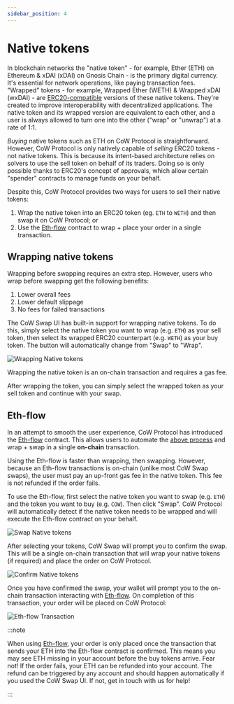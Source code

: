 ```yaml
---
sidebar_position: 4
---
```



# Native tokens

In blockchain networks the "native token" - for example, Ether (ETH) on Ethereum & xDAI (xDAI) on Gnosis Chain - is the primary digital currency. 
It's essential for network operations, like paying transaction fees. 
"Wrapped" tokens - for example, Wrapped Ether (WETH) & Wrapped xDAI (wxDAI) - are [ERC20-compatible](https://ethereum.org/en/developers/docs/standards/tokens/erc-20/) versions of these native tokens. 
They're created to improve interoperability with decentralized applications. The native token and its wrapped version are equivalent to each other, and a user is always allowed to turn one into the other ("wrap" or "unwrap") at a rate of 1:1.

_Buying_ native tokens such as ETH on CoW Protocol is straightforward. However, CoW Protocol is only natively capable of _selling_ ERC20 tokens - not native tokens. 
This is because its intent-based architecture relies on solvers to use the sell token on behalf of its traders.
Doing so is only possible thanks to ERC20's concept of approvals, which allow certain "spender" contracts to manage funds on your behalf.

Despite this, CoW Protocol provides two ways for users to sell their native tokens:

1. Wrap the native token into an ERC20 token (eg. `ETH` to `WETH`) and then swap it on CoW Protocol; or
2. Use the [Eth-flow](/cow-protocol/reference/contracts/periphery/eth-flow) contract to wrap + place your order in a single transaction.

## Wrapping native tokens

Wrapping before swapping requires an extra step. However, users who wrap before swapping get the following benefits: 
1. Lower overall fees
2. Lower default slippage
3. No fees for failed transactions

The CoW Swap UI has built-in support for wrapping native tokens. To do this, simply select the native token you want to wrap (e.g. `ETH`) as your sell token, then select its wrapped ERC20 counterpart (e.g. `WETH`) as your buy token. The button will automatically change from "Swap" to "Wrap".

![Wrapping Native tokens](/img/cowswap/native_wrap.png)

Wrapping the native token is an on-chain transaction and requires a gas fee. 

After wrapping the token, you can simply select the wrapped token as your sell token and continue with your swap.


## Eth-flow

In an attempt to smooth the user experience, CoW Protocol has introduced the [Eth-flow](/cow-protocol/reference/contracts/periphery/eth-flow) contract. This allows users to automate the [above process](#wrap-native-tokens) and wrap + swap in a single **on-chain** transaction. 

Using the Eth-flow is faster than wrapping, then swapping. However, because an Eth-flow transactions is on-chain (unlike most CoW Swap swaps), the user must pay an up-front gas fee in the native token. This fee is not refunded if the order fails.

To use the Eth-flow, first select the native token you want to swap (e.g. `ETH`) and the token you want to buy (e.g. `COW`). Then click "Swap". CoW Protocol will automatically detect if the native token needs to be wrapped and will execute the Eth-flow contract on your behalf.

![Swap Native tokens](/img/cowswap/native_swap.png)

After selecting your tokens, CoW Swap will prompt you to confirm the swap. This will be a single on-chain transaction that will wrap your native tokens (if required) and place the order on CoW Protocol.

![Confirm Native tokens](/img/cowswap/native_confirm.png)

<EthFlowTip />

Once you have confirmed the swap, your wallet will prompt you to the on-chain transaction interacting with [Eth-flow](/cow-protocol/reference/contracts/periphery/eth-flow). On completion of this transaction, your order will be placed on CoW Protocol:

![Eth-flow Transaction](/img/cowswap/native_tx.png)

:::note

When using [Eth-flow](/cow-protocol/reference/contracts/periphery/eth-flow), your order is only placed once the transaction that sends your ETH into the Eth-flow contract is confirmed.
This means you may see ETH missing in your account before the buy tokens arrive.
Fear not! If the order fails, your ETH can be refunded into your account.
The refund can be triggered by any account and should happen automatically if you used the CoW Swap UI. If not, get in touch with us for help!

:::
